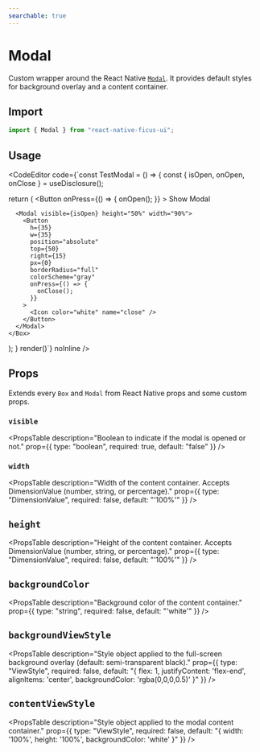 ```yaml
---
searchable: true
---
```



# Modal

Custom wrapper around the React Native [`Modal`](https://github.com/react-native-modal/react-native-modal).
It provides default styles for background overlay and a content container.


## Import

```js
import { Modal } from "react-native-ficus-ui";
```

## Usage

<CodeEditor code={`const TestModal = () => {
  const { isOpen, onOpen, onClose } = useDisclosure();

  return (
    <Box>
      <Button
        onPress={() => {
          onOpen();
        }}
      >
        Show Modal
      </Button>

      <Modal visible={isOpen} height="50%" width="90%">
        <Button
          h={35}
          w={35}
          position="absolute"
          top={50}
          right={15}
          px={0}
          borderRadius="full"
          colorScheme="gray"
          onPress={() => {
            onClose();
          }}
        >
          <Icon color="white" name="close" />
        </Button>
      </Modal>
    </Box>
  );
}
render(<TestModal />)`} noInline />

## Props

Extends every `Box` and `Modal` from React Native props and some custom props.

### `visible`
<PropsTable
  description="Boolean to indicate if the modal is opened or not."
  prop={{ type: "boolean", required: true, default: "false" }}
/>

### `width`
<PropsTable
description="Width of the content container. Accepts DimensionValue (number, string, or percentage)."
prop={{ type: "DimensionValue", required: false, default: "'100%'" }}
/>

## `height`
<PropsTable
description="Height of the content container. Accepts DimensionValue (number, string, or percentage)."
prop={{ type: "DimensionValue", required: false, default: "'100%'" }}
/>

## `backgroundColor`
<PropsTable
description="Background color of the content container."
prop={{ type: "string", required: false, default: "'white'" }}
/>

## `backgroundViewStyle`
<PropsTable
description="Style object applied to the full-screen background overlay (default: semi-transparent black)."
prop={{ type: "ViewStyle", required: false, default: "{ flex: 1, justifyContent: 'flex-end', alignItems: 'center', backgroundColor: 'rgba(0,0,0,0.5)' }" }}
/>

## `contentViewStyle`
<PropsTable
description="Style object applied to the modal content container."
prop={{ type: "ViewStyle", required: false, default: "{ width: '100%', height: '100%', backgroundColor: 'white' }" }}
/>
